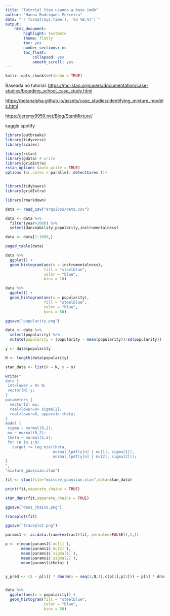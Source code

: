 ```yaml
---
title: "Tutorial Stan usando a base imdb"
author: "Hanna Rodrigues Ferreira"
date: "`r format(Sys.time(), '%d %B,%Y')`"
output: 
    html_document:
        highlight: textmate 
        theme: flatly 
        toc: yes 
        number_sections: no
        toc_float:
            collapsed: yes
            smooth_scroll: yes
---
```


```r
knitr::opts_chunk$set(echo = TRUE)
```

Baseada no tutorial: <https://mc-stan.org/users/documentation/case-studies/boarding_school_case_study.html>
 
 <https://betanalpha.github.io/assets/case_studies/identifying_mixture_models.html>
 
 <https://jeremy9959.net/Blog/StanMixture/>
 
 kaggle spotify

```r

library(outbreaks)
library(tidyverse)
library(scales)

library(rstan)
library(gdata) # write
library(gridExtra)
rstan_options (auto_write = TRUE)
options (mc.cores = parallel::detectCores ())


library(tidybayes)
library(gridExtra)

library(rmarkdown)

```

```r

data <- read_csv("arquivos/data.csv")

data <- data %>% 
  filter(year>2000) %>%
  select(danceability,popularity,instrumentalness)

data <- data[1:1000,]

paged_table(data)

```



```r

data %>%
  ggplot() +
  geom_histogram(aes(x = instrumentalness),
                 fill = "steelblue",
                 color = "blue",
                 bins = 10)

```

```r

data %>%
  ggplot() +
  geom_histogram(aes(x = popularity),
                 fill = "steelblue",
                 color = "blue",
                 bins = 50)

ggsave("popularity.png")

```


```r

data <- data %>%
  select(popularity) %>%
  mutate(popularity = (popularity - mean(popularity))/sd(popularity))

y <- data$popularity

N <- length(data$popularity)

stan_data <- list(N = N, y = y)

```


```r

write("
data {
 int<lower = 0> N;
 vector[N] y;
}
parameters {
  vector[2] mu;
  real<lower=0> sigma[2];
  real<lower=0, upper=1> theta;
}
model { 
 sigma ~ normal(0,2);
 mu ~ normal(0,2);
 theta ~ normal(5,5);
 for (n in 1:N)
   target += log_mix(theta,
                     normal_lpdf(y[n] | mu[1], sigma[1]),
                     normal_lpdf(y[n] | mu[2], sigma[2]));
}
",
"mixture_gaussian.stan")

```



```r

fit <- stan(file="mixture_gaussian.stan",data=stan_data)

```


```r

print(fit,separate_chains = TRUE)

```

```r

stan_dens(fit,separate_chains = TRUE)

ggsave("dens_chains.png")

traceplot(fit)

ggsave("traceplot.png")

```



```r

params1 <- as.data.frame(extract(fit, permuted=FALSE)[,1,])

p <- c(mean(params1$`mu[1]`),
       mean(params1$`mu[2]`),
       mean(params1$`sigma[1]`),
       mean(params1$`sigma[2]`),
       mean(params1$theta) )


y_pred <- (1 - p[5]) * dnorm(x = seq(1,N,1),c(p[1],p[3])) + p[5] * dnorm(x = seq(1,N,1),c(p[2],p[4]))


data %>%
  ggplot(aes(x = popularity)) +
  geom_histogram(fill = "steelblue",
                 color = "blue",
                 bins = 50) 

```
